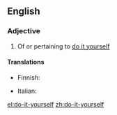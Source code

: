 ==English==

===Adjective===
{{en-adj|-|pos=[[do]]-[[it]]-[[yourself]]}}

# Of or pertaining to [[do it yourself]]

====Translations====
{{trans-top|of or pertaining to do it yourself}}
* Finnish: {{t|fi|tee-se-itse}}
{{trans-mid}}
* Italian: {{t-|it|fai da te|lang=it}}
{{trans-bottom}}

[[el:do-it-yourself]]
[[zh:do-it-yourself]]